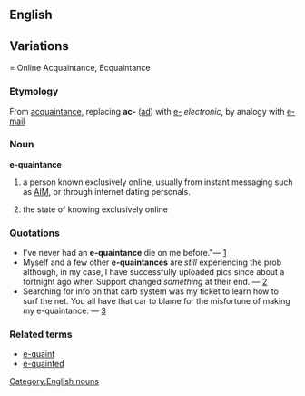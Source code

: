 ==English==

==Variations===
Online Acquaintance, Ecquaintance

===Etymology===
From {{E.}}<em><!-- Kludge: template followed by link swallows space--></em> [[acquaintance]], replacing '''ac-''' ([[ad#Latin|ad]]) with [[e-]] ''electronic'', by analogy with [[e-mail]]

===Noun===
[[Category:English nouns]]
'''e-quaintance'''

# {{internet}} a person known exclusively online, usually from instant messaging such as [[AIM]], or through internet dating personals.
# {{internet}} the state of knowing exclusively online

===Quotations===
*I've never had an '''e-quaintance''' die on me before."&mdash; [http://groups-beta.google.com/group/misc.writing/msg/51b2d9c410201291] <br/>
*Myself and a few other '''e-quaintances''' are ''still'' experiencing the prob although, in my case, I have successfully uploaded pics since about a fortnight ago when Support changed ''something'' at their end. &mdash; [http://groups-beta.google.com/group/pipex.dialup/msg/4acf27cc2f1be58b] <br/>
*Searching for info on that carb system was my ticket to learn how to surf the net.  You all have that car to blame for the misfortune of making my e-quaintance. &mdash; [http://groups-beta.google.com/group/rec.autos.makers.vw.watercooled/msg/f4d0c29ad4fffde4]

===Related terms===
*[[e-quaint]]
*[[e-quainted]]